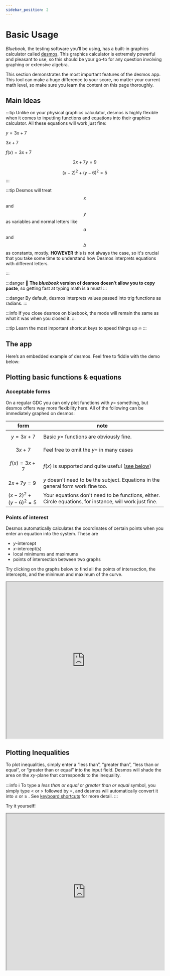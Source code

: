 ```yaml
---
sidebar_position: 2
---
```

# Basic Usage

_Bluebook_, the testing software you’ll be using, has a built-in graphics calculator called [desmos](https://www.desmos.com/calculator).
This graphics calculator is extremely powerful and pleasant to use, so this should be your go-to for any question involving graphing or extensive algebra.

This section demonstrates the most important features of the desmos app.
This tool can make a huge difference to your score, no matter your current math level, so make sure you learn the content on this page thoroughly.

## Main Ideas
:::tip
Unlike on your physical graphics calculator, desmos is highly flexible when it comes to inputting functions and equations into their graphics calculator.
All these equations will work just fine:

$y=3x+7$

$3x+7$

$f(x)=3x+7$

$$2x+7y=9$$

$$\left(x-2\right)^{2}+\left(y-6\right)^{2}=5$$
:::

:::tip
Desmos will treat $$x$$ and $$y$$ as variables and normal letters like $$a$$ and $$b$$ as constants, mostly.
**HOWEVER** this is not always the case, so it's crucial that you take some time to understand how Desmos interprets equations with different letters.
<!-- TODO: #add_link -->
<!-- See [gotchas](gotchas) for more on how and when Desmos tries to ruin your life. -->
:::

:::danger
🚫 **The _bluebook_ version of desmos doesn’t allow you to copy paste**, so getting fast at typing math is a must!
:::

:::danger
    By default, desmos interprets values passed into trig functions as radians.
:::

:::info
    If you close desmos on bluebook, the mode will remain the same as what it was when you closed it.
:::

:::tip
Learn the most important shortcut keys to speed things up 🔥
:::

## The app

Here’s an embedded example of desmos. Feel free to fiddle with the demo below:

<!-- <iframe width="100%" height="500px" src="https://www.desmos.com/calculator/"/> -->
<DesmosDetails summary="Try it yourself 👇" />

## Plotting basic functions & equations

### Acceptable forms
On a regular GDC you can only plot functions with $y=$ something, but desmos offers way more flexibility here. All of the following can be immediately graphed on desmos:

| form | note |
| --- | --- |
| $$y=3x+7$$ | Basic $y=$ functions are obviously fine. |
| $$3x+7$$ | Feel free to omit the $y=$ in many cases |
| $$f(x)=3x+7$$ | $f(x)$ is supported and quite useful ([see below](#fx-notation)) |
| $2x+7y=9$ | $y$ doesn't need to be the subject. Equations in the general form work fine too. |
| $\left(x-2\right)^{2}+\left(y-6\right)^{2}=5$ | Your equations don't need to be functions, either. Circle equations, for instance, will work just fine. |

### Points of interest
Desmos automatically calculates the coordinates of certain points when you enter an equation into the system. These are
- $y$-intercept
- $x$-intercept(s)
- local minimums and maximums
- points of intersection between two graphs

Try clicking on the graphs below to find all the points of intersection, the intercepts, and the minimum and maximum of the curve.

<iframe src="https://www.desmos.com/calculator/kdvhoebqcl?embed" width="500" height="500"></iframe>

## Plotting Inequalities

To plot inequalities, simply enter a “less than”, “greater than”, “less than or equal”, or “greater than or equal” into the input field. Desmos will shade the area on the $xy$-plane that corresponds to the inequality. 

:::info
ℹ️ To type a *less than or equal* or *greater than or equal* symbol, you simply type < or > followed by =, and desmos will automatically convert it into ≤ or ≥ . See [keyboard shortcuts](#keyboard-shortcuts) for more detail.
:::

Try it yourself!

<iframe width="100%" height="500px" src="https://www.desmos.com/calculator/owowlqw4p3"/>

## Plotting points
### Ordered pairs
An ordered pair is a pair of numbers that are used to locate a point on a coordinate plane.
The first number in the ordered pair is the x-coordinate, and the second number is the y-coordinate. 

In desmos, you can plot ordered pairs by simply typing them into the input field in either brackets. 

<iframe width="100%" height="500px" src="https://www.desmos.com/calculator/b4jk5zoig5"/>

Pairs entered on the same line will be plotted in the same color, while points plotted on different lines will generally be plotted in different colors.

### Tables

We can also plot points using a table.
To add a table, click the plus icon in the top left of the desmos app.
Then click the table icon.

The table accepts ordered pairs in the form of $x,y$.
You can also add columns to the table by clicking the empty space on the right side of the table header.
This allows you to plot multiple points at once, where every point shares the same $x$-coordinate.

<iframe width="100%" height="500px" src="https://www.desmos.com/calculator/tc7b0vyp3h"/>


## $f(x)$ notation

$f(x)$ notation provides us with a handy way of thinking of functions in the $xy$ plane.
If you aren't already comfortable with $f(x)$, you should take the time to learn it.
We'll assume for now that you have a basic idea of how it works.

One neat feature of desmos is that it allows us to plot graphs using $f(x)$ notation.
While this may not be useful in many cases, occasionally it's super helpful.
For example, if we've plotted a quadratic equation like so:

$$ y=x^{2}+3x+7 $$

and now we want to calculate what $y$ is equal to when $x$ is $2.3$, you have to enter the whole equation into your calculator again, increasing the number of steps and chances of screwing up.

On the other hand, if you'd entered the equation like so:

$$ f\left(x\right)=x^{2}+3x+7 $$  

You could simply enter $ f\left(2.3\right) $ into the next input field, and desmos will automatically calculate it for you:

$$ f(2.3) = 19.19 $$

**Try it yourself!**

<iframe width="100%" height="500px" src="https://www.desmos.com/calculator/3wdoqpyg2e"/>


:::info
ℹ️ To turn equations on and off, click the wavy circle beside the input field. Try it yourself below:
:::

## Trigonometry

### Trig Functions

You’ll find all the trig functions you need by toggling the keyboard and then clicking the functions button at the top right hand corner of the keyboard. 

![Screenshot from 2023-01-09 10-43-40.png](/img/desmos/Screenshot_from_2023-01-09_10-43-40.png)

You can also simply type the functions into the input field. So if you want to calculate $sin60$, you can simply type `sin60` into the input field and desmos will automatically calculate the value.

Try it yourself!

<iframe width="100%" height="500px" src="https://www.desmos.com/calculator/dkajzudwlq"/>

See [keyboard shortcuts](#keyboard-shortcuts) for more detail.

### Radians vs Degrees
At times you may be asked to provide an answer in either degrees or radians. By default, desmos uses radians. To switch to degrees (or back to radians), simply click the wrench in the top right corner to toggle the menu. At the bottom of the menu, click either “radians” or “degrees” depending on your needs.

![Screenshot from 2023-01-09 13-27-44.png](/img/desmos/Screenshot_from_2023-01-09_13-27-44.png)

## Statistics
Desmos also allows you to calculate the mean, median, standard deviation, first quartile, third quartile, and many more 1-variable statistics.
On the SAT, you’ll only need to know how to calculate the mean, median, and standard deviation.  
And even when you do need to calculate these statistics, you’ll rarely need to use desmos to do so. 
In any case, here’s how you can calculate the mean, median, and deviation on desmos:

<iframe width="100%" height="500px" src="https://www.desmos.com/calculator/lm58sdijc3"/>

If you really want to get fancy, you can even create lists to avoid re-entering data. 

<iframe width="100%" height="500px" src="https://www.desmos.com/calculator/ctf6le6ij3"/>



## Transformations

<iframe width="100%" height="500px" src="https://www.desmos.com/calculator/lajpemppqo"/>

## Using constants

Desmos allows us to graph equations with unknown constants. This means we can write a function like $f\left(x\right)=ax^{2}+3x-a$ , and desmos will offer us the option to create a slider so we can graph the function with different values of $a$. 

Try changing the value of $a$ by pulling the slider or inputing a value manually:

<iframe width="100%" height="500px" src="https://www.desmos.com/calculator/docorpv0vq"/>

You can also click the play button next to the constant and desmos will create an animation by automatically changing the value of the constant, like so:

<iframe width="100%" height="500px" src="https://www.desmos.com/calculator/6cctkhz4ze"/>

If the range of possible values for the constant is too small, you can change the range manually by clicking on the slider.

## Keyboard shortcuts
You should avoid opening the app's built-in keyboard whenever possible.
While a few rare functions and symbols may require you to fish through the app's built-in keyboard, there are keyboard shortcuts that will greatly improve your typing speed and help you maintain focus.
Here's a list of important combinations to remember:

| keys | result | comment |
| --- | --- | --- |
| `a*b` | $$a*b$$ | With constants, feel free to omit the multiplication symbol |
| `a/b` | $$\frac{a}{b}$$ | Your cursor winds up on the denominator of the fraction |
| `/a` | $$\frac{a}{}$$ | Your cursor winds up on the numerator of the fraction and the denominator is still blank |
| `a/b/c` | $$\frac{a}{\frac{b}{c}}$$ | Create a nested fraction by simply repeating the pattern |
| `a^b` | $$a^b$$ | None |
| `sqrty` | $$\sqrt{y}$$ | Works with brackets as well |
| `cbrtz` | $$\sqrt[3]{z}$$ | Works with brackets as well |
| `pi` | $$\pi$$ | Desmos treats $$\pi$$ as a number so this is super useful |
| `theta` | $$\theta$$ | Probably not that useful but who knows? |
| `x1` | $$x_1$$ | This can be useful when you want Desmos to treat $$x$$ as a constant rather than a variable |
| `x_a` | $$x_a$$ | When creating subscripts with letters you'll need to explicitly add the underscore |
| `a>b` | $$a>b$$ | A simple "greater than" symbol |
| `a>b` | $$a>b$$ | A simple "less than" symbol |
| `a>=b` | $$a\le b$$ | Adding the $=$ symbol creates a "greater than or equal" symbol |
| `a<=b` | $$a\ge b$$ | Adding the $=$ symbol creates a "greater than or equal" symbol |
| `sinx` | $$\sin{x}$$ | Works with brackets as well |
| `cosx` | $$\cos{x}$$ | None |
| `tanx` | $$\tan{x}$$ | None |
| `sin^-1(a)` | $$\sin^{-1}\left(a\right)$$ | Hardly ever used |
| `cos^-1(a)` | $$\cos^{-1}\left(a\right)$$ | Hardly ever used |
| `tan^-1(a)` | $$\tan^{-1}\left(a\right)$$ | Hardly ever used |
| `arcsin(a)` | $$\arcsin\left(a\right)$$ | Hardly ever used |
| `arccos(a)` | $$\arccos\left(a\right)$$ | Hardly ever used |
| `arctan(a)` | $$\arctan\left(a\right)$$ | Hardly ever used |


In the next section, we'll look at how to apply these features to SAT questions. 
